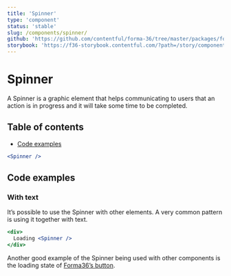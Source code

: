 ```yaml
---
title: 'Spinner'
type: 'component'
status: 'stable'
slug: /components/spinner/
github: 'https://github.com/contentful/forma-36/tree/master/packages/forma-36-react-components/src/components/Spinner'
storybook: 'https://f36-storybook.contentful.com/?path=/story/components-spinner--default'
---
```


# Spinner

A Spinner is a graphic element that helps communicating to users that an action is in progress and it will take some time to be completed.

## Table of contents

- [Code examples](#code-examples)

```jsx
<Spinner />
```

## Code examples

### With text

It’s possible to use the Spinner with other elements. A very common pattern is using it together with text.

```jsx
<div>
  Loading <Spinner />
</div>
```

Another good example of the Spinner being used with other components is the loading state of [Forma36’s button](https://github.com/contentful/forma-36/tree/master/packages/forma-36-react-components/src/components/Button).
